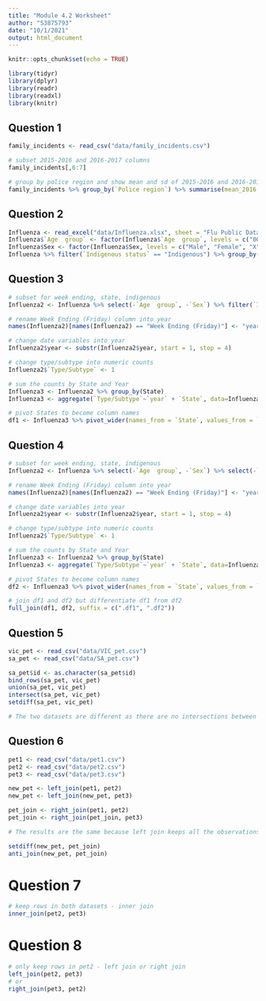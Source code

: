 ---
title: "Module 4.2 Worksheet"
author: "S3875793"
date: "10/1/2021"
output: html_document
---

```{r setup, include=FALSE}
knitr::opts_chunk$set(echo = TRUE)
```


```{r cars}
library(tidyr)
library(dplyr)
library(readr)
library(readxl)
library(knitr)
```

## Question 1

```{r}
family_incidents <- read_csv("data/family_incidents.csv")

# subset 2015-2016 and 2016-2017 columns
family_incidents[,6:7]

# group by police region and show mean and sd of 2015-2016 and 2016-2017
family_incidents %>% group_by(`Police region`) %>% summarise(mean_2016 = mean(`2015-16`, na.rm = TRUE), sd_2016 = sd(`2015-16`, na.rm = TRUE), mean_2017 = mean(`2016-17`, na.rm = TRUE), sd_2017 = sd(`2016-17`, na.rm = TRUE))
```

## Question 2
```{r}
Influenza <- read_excel("data/Influenza.xlsx", sheet = "Flu Public Dataset", skip = 1)
Influenza$`Age  group` <- factor(Influenza$`Age  group`, levels = c("00-04", "05-09",  "15-19" ,  "20-24","25-29",  "30-34", "40-44", "45-49",  "50-54",  "55-59", "60-64",  "65-69" ,  "70-74" , "75-79",  "80-84" ,  "85+" , "Unknown"), labels = c("00-04", "05-09",  "15-19" ,  "20-24","25-29",  "30-34", "40-44", "45-49",  "50-54",  "55-59", "60-64",  "65-69" ,  "70-74" , "75-79",  "80-84" ,  "85+" , "Unknown"), ordered = TRUE)
Influenza$Sex <- factor(Influenza$Sex, levels = c("Male", "Female", "X", "Unknown"), labels = c("Male", "Female", "X", "Unknown"), ordered = TRUE)
Influenza %>% filter(`Indigenous status` == "Indigenous") %>% group_by(`Age  group`, `Sex`, `State`) %>% arrange()
```
## Question 3
```{r}
# subset for week ending, state, indigenous
Influenza2 <- Influenza %>% select(-`Age  group`, -`Sex`) %>% filter(`Indigenous status` == "Indigenous") %>% select(-`Indigenous status`) 

# rename Week Ending (Friday) column into year
names(Influenza2)[names(Influenza2) == "Week Ending (Friday)"] <- "year"

# change date variables into year
Influenza2$year <- substr(Influenza2$year, start = 1, stop = 4)

# change type/subtype into numeric counts
Influenza2$`Type/Subtype` <- 1

# sum the counts by State and Year
Influenza3 <- Influenza2 %>% group_by(State) 
Influenza3 <- aggregate(`Type/Subtype`~`year` + `State`, data=Influenza3,FUN=sum)

# pivot States to become column names
df1 <- Influenza3 %>% pivot_wider(names_from = `State`, values_from = `Type/Subtype`)
```

## Question 4
```{r}
# subset for week ending, state, indigenous
Influenza2 <- Influenza %>% select(-`Age  group`, -`Sex`) %>% select(-`Indigenous status`) 

# rename Week Ending (Friday) column into year
names(Influenza2)[names(Influenza2) == "Week Ending (Friday)"] <- "year"

# change date variables into year
Influenza2$year <- substr(Influenza2$year, start = 1, stop = 4)

# change type/subtype into numeric counts
Influenza2$`Type/Subtype` <- 1

# sum the counts by State and Year
Influenza3 <- Influenza2 %>% group_by(State) 
Influenza3 <- aggregate(`Type/Subtype`~`year` + `State`, data=Influenza3,FUN=sum)

# pivot States to become column names
df2 <- Influenza3 %>% pivot_wider(names_from = `State`, values_from = `Type/Subtype`)

# join df1 and df2 but differentiate df1 from df2
full_join(df1, df2, suffix = c(".df1", ".df2"))
```
## Question 5
```{r}
vic_pet <- read_csv("data/VIC_pet.csv")
sa_pet <- read_csv("data/SA_pet.csv")
```
```{r}
sa_pet$id <- as.character(sa_pet$id)
bind_rows(sa_pet, vic_pet)
union(sa_pet, vic_pet)
intersect(sa_pet, vic_pet)
setdiff(sa_pet, vic_pet)

# The two datasets are different as there are no intersections between them
```

## Question 6
```{r}
pet1 <- read_csv("data/pet1.csv")
pet2 <- read_csv("data/pet2.csv")
pet3 <- read_csv("data/pet3.csv")

new_pet <- left_join(pet1, pet2)
new_pet <- left_join(new_pet, pet3)

pet_join <- right_join(pet1, pet2)
pet_join <- right_join(pet_join, pet3)

# The results are the same because left join keeps all the observations in pet1, but only the matching observations in pet 2, and then only the matching observations in pet3. Right join keeps all the observations in pet2, but only the matching observations in pet 1, and then keeps all the observations in pet3.

setdiff(new_pet, pet_join)
anti_join(new_pet, pet_join)

```

# Question 7
```{r}
# keep rows in both datasets - inner join
inner_join(pet2, pet3)
```

# Question 8
```{r}
# only keep rows in pet2 - left join or right join
left_join(pet2, pet3)
# or 
right_join(pet3, pet2)
```